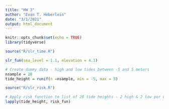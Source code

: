 ```yaml
---
title: "HW 3"
author: "Evan T. Heberlein"
date: "3/1/2021"
output: html_document
---
```


```r
knitr::opts_chunk$set(echo = TRUE)
library(tidyverse)
```

```r
source("R/slr_time.R")

slr_fun(sea_level = 1.1, elevation = 4.1)
```

```r
# Create dummy data - high and low tides between -5 and 5 meters
nsample = 28
tide_height = runif(n =nsample, min = -5, max = 5)

source("R/slr_risk.R")

# Apply risk function to list of 28 tide heights - 2 high & 2 low per day for a week
lapply(tide_height, risk_fun)
```